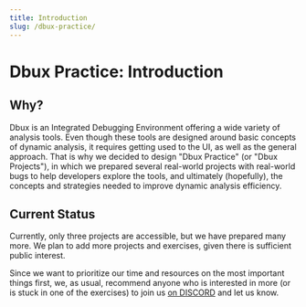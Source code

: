 ```yaml
---
title: Introduction
slug: /dbux-practice/
---
```

# Dbux Practice: Introduction


<TOC toc={toc} />

## Why?

Dbux is an <Term term="idbe">Integrated Debugging Environment</Term> offering a wide variety of analysis tools. Even though these tools are designed around basic concepts of dynamic analysis, it requires getting used to the UI, as well as the general approach. That is why we decided to design "Dbux Practice" (or "Dbux Projects"), in which we prepared several real-world projects with real-world bugs to help developers explore the tools, and ultimately (hopefully), the concepts and strategies needed to improve dynamic analysis efficiency.


## Current Status

Currently, only three projects are accessible, but we have prepared many more. We plan to add more projects and exercises, given there is sufficient public interest.

Since we want to prioritize our time and resources on the most important things first, we, as usual, recommend anyone who is interested in more (or is stuck in one of the exercises) to join us [on DISCORD](https://discord.gg/QKgq9ZE) and let us know.
